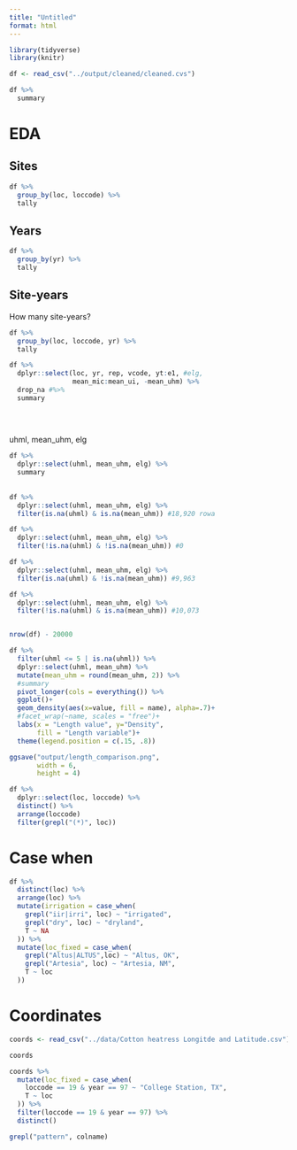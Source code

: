 ```yaml
---
title: "Untitled"
format: html
---
```


```r
library(tidyverse)
library(knitr)
```

```r
df <- read_csv("../output/cleaned/cleaned.cvs")
```

```r
df %>%
  summary
```

# EDA 
## Sites
```r
df %>%
  group_by(loc, loccode) %>%
  tally
```

## Years
```r
df %>%
  group_by(yr) %>%
  tally
```

## Site-years
How many site-years?
```r
df %>%
  group_by(loc, loccode, yr) %>%
  tally
```

```r
df %>%
  dplyr::select(loc, yr, rep, vcode, yt:e1, #elg, 
                mean_mic:mean_ui, -mean_uhm) %>%
  drop_na #%>%
  summary
  
  
  
```

uhml, mean_uhm, elg


```r
df %>%
  dplyr::select(uhml, mean_uhm, elg) %>%
  summary
  
  
df %>%
  dplyr::select(uhml, mean_uhm, elg) %>%
  filter(is.na(uhml) & is.na(mean_uhm)) #18,920 rowa

df %>%
  dplyr::select(uhml, mean_uhm, elg) %>%
  filter(!is.na(uhml) & !is.na(mean_uhm)) #0

df %>%
  dplyr::select(uhml, mean_uhm, elg) %>%
  filter(is.na(uhml) & !is.na(mean_uhm)) #9,963

df %>%
  dplyr::select(uhml, mean_uhm, elg) %>%
  filter(!is.na(uhml) & is.na(mean_uhm)) #10,073


nrow(df) - 20000

df %>%
  filter(uhml <= 5 | is.na(uhml)) %>%
  dplyr::select(uhml, mean_uhm) %>%
  mutate(mean_uhm = round(mean_uhm, 2)) %>%
  #summary
  pivot_longer(cols = everything()) %>%
  ggplot()+
  geom_density(aes(x=value, fill = name), alpha=.7)+
  #facet_wrap(~name, scales = "free")+
  labs(x = "Length value", y="Density",
       fill = "Length variable")+
  theme(legend.position = c(.15, .8))

ggsave("output/length_comparison.png",
       width = 6,
       height = 4)
```


```r
df %>% 
  dplyr::select(loc, loccode) %>%
  distinct() %>%
  arrange(loccode)
  filter(grepl("(*)", loc))
```

# Case when
```r
df %>%
  distinct(loc) %>%
  arrange(loc) %>%
  mutate(irrigation = case_when(
    grepl("iir|irri", loc) ~ "irrigated",
    grepl("dry", loc) ~ "dryland",
    T ~ NA
  )) %>%
  mutate(loc_fixed = case_when(
    grepl("Altus|ALTUS",loc) ~ "Altus, OK",
    grepl("Artesia", loc) ~ "Artesia, NM",
    T ~ loc
  ))


```

# Coordinates
```r
coords <- read_csv("../data/Cotton heatress Longitde and Latitude.csv") 

coords
```


```r
coords %>%
  mutate(loc_fixed = case_when(
    loccode == 19 & year == 97 ~ "College Station, TX",
    T ~ loc
  )) %>%
  filter(loccode == 19 & year == 97) %>%
  distinct()

grepl("pattern", colname)
```

